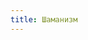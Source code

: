 ```yaml
---
title: Шаманизм
---
```



<Audio fixed src="65daysofstatic - trackerplatz.mp3"/>
<ButtonCover src="pic.jpg" title="Шаманизм" author="Russell Dongjun Lu" authorHref="https://www.artstation.com/ludongjun" />

<BlockquoteBox text>
    **Называть шаманизм магией — большое заблуждение.** Шаманизм — это ритуальные круги, камлание, жжение сборов трав, призыв духов, пленение призраков и выход в загробный мир. Лучше всего обучение шаманизму проходит у редрехан и бестийцев. Кхарфиры за неимением души на изучение этой науки не способны. Иные расы могут изучать шаманизм, но для этого им придётся приложить больше усилий.  
    *Шаманизм бывает светлым, нейтральным и тёмным.*
</BlockquoteBox>

<Board columns={3}>
    <ButtonRect title="Светлый Шаманизм" src="light/pic.jpg" href="light"/>
    <ButtonRect title="Призраки" src="ghosts/pic.jpg" href="ghosts"/>
    <ButtonRect title="Тёмный Шаманизм" src="dark/pic.jpg" href="dark"/>
</Board>

## Что такое шаманизм
У каждого существа в Нихерии есть душа — отголосок искры, которую когда-то подарили боги своим первым последователям. При смерти она покидает смертное тело и отправляется в Чертог Близнецов, где отдыхает некоторое время от суеты бренного мира, а затем, обновлённая, возвращается в новое тело при рождении. Не просто так издавна у всех народов есть обычай взять новорожденного за пятки и, перевернув, хлопнуть по заднице — таким образом рождённый с первым вдохом «получает» душу.  
Именно на оперировании душами и специализируется шаман: привязывая призраков к якорям, заключая контракты с духами или проводя ритуалы по переселению душ.  
Также шаман может взаимодействовать и контактировать с душами живых существ, но уже не напрямую, а через ауру. Шаман на время как бы связывает свою душу с душой цели посредством ауры. Зачастую случаются диффузии и шаман начинает испытывать отголоски чувств человека, а человек — шамана. Бывает и обмен самыми яркими воспоминаниями. Поэтому шаман должен быть в духовном равновесии, что присуще светлым и чего лишены тёмные.

## Начало обучения
**Шаманизму редрехан начинают обучать с 30 лет**, исходя из соображений менталитета и культуры. Считается, что только взрослый, сформировавшийся ученик может адекватно относиться к опасностям и тайнам, сокрытым в загробном мире. **Срок обучения — 20 лет до ранга «умелец»**, дальше самостоятельно.  

**Доступность:** наставника чаще всего можно найти среди редрехан.  

Дар у редрехан проявляется сам примерно в 30 лет, а другим расам необходимо вырабатывать его в поте лица, поэтому среди других рас распространено более раннее обучение. Редрехан данную практику не одобряют.

<NiheriaRuler/>